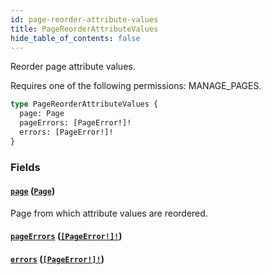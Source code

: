 ```yaml
---
id: page-reorder-attribute-values
title: PageReorderAttributeValues
hide_table_of_contents: false
---
```


Reorder page attribute values.

Requires one of the following permissions: MANAGE_PAGES.

```graphql
type PageReorderAttributeValues {
  page: Page
  pageErrors: [PageError!]!
  errors: [PageError!]!
}
```

### Fields

#### [`page`](#) ([`Page`](../../../developer/api-reference/objects/page))

Page from which attribute values are reordered.

#### [`pageErrors`](#) ([`[PageError!]!`](../../../developer/api-reference/objects/page-error))

#### [`errors`](#) ([`[PageError!]!`](../../../developer/api-reference/objects/page-error))
